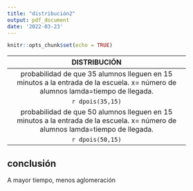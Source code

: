 ---
title: "distribución2"
output: pdf_document
date: '2022-03-23'
---

```{r setup, include=FALSE}
knitr::opts_chunk$set(echo = TRUE)
```

----------------------------------------------------------
                            DISTRIBUCIÓN
----------------------------------------------------------
probabilidad de que 35 alumnos lleguen en 15 minutos a la entrada de la escuela.
x= número de alumnos
lamda=tiempo de llegada.


```{r}
dpois(35,15)
```



probabilidad de que 50 alumnos lleguen en 15 minutos a la entrada de la escuela.
x= número de alumnos
lamda=tiempo de llegada.

```{r}
dpois(50,15)
```

-------------------------------------------------------
           conclusión
--------------------------------------------------------

A mayor tiempo, menos aglomeración
